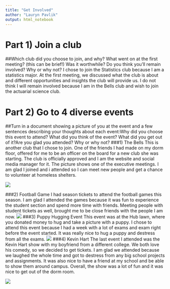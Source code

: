 ```yaml
---
title: "Get Involved"
author: "Lauryn Pavlik"
output: html_notebook
---
```


# Part 1) Join a club
##Which club did you choose to join, and why? What went on at the first meeting? (this can be brief!)  Was it worthwhile? Do you think you’ll remain involved? Why or why not?
I chose to join the Statistics club because I am a statistics major. At the first meeting, we discussed what the club is about and different opportunities and insights the club will provide us. I do not think I will remain involved because I am in the Bells club and wish to join the actuarial science club.

# Part 2) Go to 4 diverse events 
##Turn in a document showing a picture of you at the event and a few sentences describing your thoughts about each event:Why did you choose this event to attend? What did you think of the event? What did you get out of it?Are you glad you attended?  Why or why not?
###1) The Bells
This is another club that I chose to join. One of the friends I had made on my dorm floor, offered for me to be an officer on the board for a new club she was starting. The club is officially approved and I am the website and social media manager for it. The picture shows one of the executive meetings. I am glad I joined and i attended so I can meet new people and get a chance to volunteer at homeless shelters.

![](The Bells.jpg)

###2) Football Game
I had season tickets to attend the football games this season. I am glad I attended the games because it was fun to experience the student section and spend more time with friends. Meeting people with student tickets as well, brought me to be close friends with the people I am now. 
![](Football.jpg)
###3) Puppy Hugging Event
This event was at the Hub lawn, where you donated money to hug and take a picture with a puppy. I chose to attend this event because I had a week with a lot of exams and exam right before the event started. It was really nice to hug a puppy and destress from all the exams. 
![](Puppy.jpg)
###4) Kevin Hart
The last event I attended was the Kevin Hart show with my boyfriend from a different college. We both love his comedy, so we decided to get tickets. I am glad we attended because we laughed the whole time and got to destress from any big school projects and assignments. It was also nice to have a friend at my school and be able to show them around campus. Overall, the show was a lot of fun and it was nice to get out of the dorm room. 

![](kevin hart.jpg)

